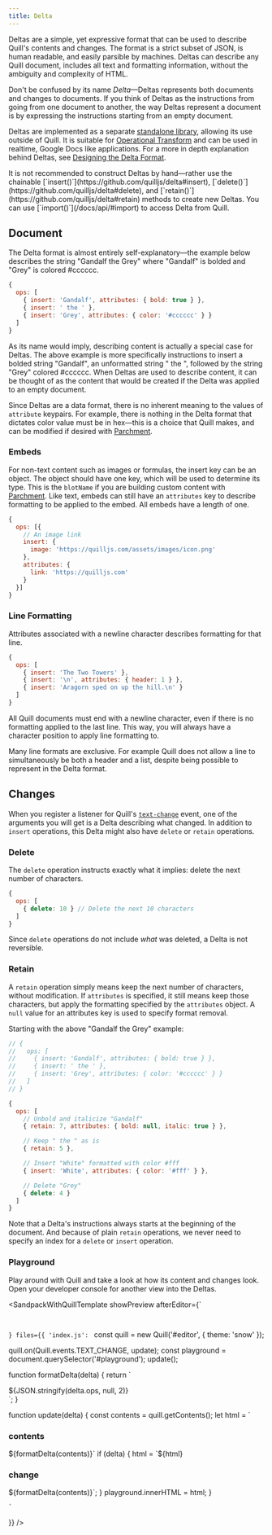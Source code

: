 ```yaml
---
title: Delta
---
```


Deltas are a simple, yet expressive format that can be used to describe Quill's contents and changes. The format is a strict subset of JSON, is human readable, and easily parsible by machines. Deltas can describe any Quill document, includes all text and formatting information, without the ambiguity and complexity of HTML.

<Hint>
Don't be confused by its name <em>Delta</em>&mdash;Deltas represents both documents and changes to documents. If you think of Deltas as the instructions from going from one document to another, the way Deltas represent a document is by expressing the instructions starting from an empty document.
</Hint>

Deltas are implemented as a separate [standalone library](https://github.com/quilljs/delta/), allowing its use outside of Quill. It is suitable for [Operational Transform](https://en.wikipedia.org/wiki/Operational_transformation) and can be used in realtime, Google Docs like applications. For a more in depth explanation behind Deltas, see [Designing the Delta Format](/guides/designing-the-delta-format/).

<Hint>
It is not recommended to construct Deltas by hand&mdash;rather use the chainable [`insert()`](https://github.com/quilljs/delta#insert), [`delete()`](https://github.com/quilljs/delta#delete), and [`retain()`](https://github.com/quilljs/delta#retain) methods to create new Deltas. You can use [`import()`](/docs/api/#import) to access Delta from Quill.
</Hint>

## Document

The Delta format is almost entirely self-explanatory&mdash;the example below describes the string "Gandalf the Grey" where "Gandalf" is bolded and "Grey" is colored #cccccc.

```javascript
{
  ops: [
    { insert: 'Gandalf', attributes: { bold: true } },
    { insert: ' the ' },
    { insert: 'Grey', attributes: { color: '#cccccc' } }
  ]
}
```

As its name would imply, describing content is actually a special case for Deltas. The above example is more specifically instructions to insert a bolded string "Gandalf", an unformatted string " the ", followed by the string "Grey" colored #cccccc. When Deltas are used to describe content, it can be thought of as the content that would be created if the Delta was applied to an empty document.

Since Deltas are a data format, there is no inherent meaning to the values of `attribute` keypairs. For example, there is nothing in the Delta format that dictates color value must be in hex&mdash;this is a choice that Quill makes, and can be modified if desired with [Parchment](https://github.com/quilljs/parchment/).

### Embeds

For non-text content such as images or formulas, the insert key can be an object. The object should have one key, which will be used to determine its type. This is the `blotName` if you are building custom content with [Parchment](https://github.com/quilljs/parchment/). Like text, embeds can still have an `attributes` key to describe formatting to be applied to the embed. All embeds have a length of one.

```javascript
{
  ops: [{
    // An image link
    insert: {
      image: 'https://quilljs.com/assets/images/icon.png'
    },
    attributes: {
      link: 'https://quilljs.com'
    }
  }]
}
```

### Line Formatting

Attributes associated with a newline character describes formatting for that line.

```javascript
{
  ops: [
    { insert: 'The Two Towers' },
    { insert: '\n', attributes: { header: 1 } },
    { insert: 'Aragorn sped on up the hill.\n' }
  ]
}
```

All Quill documents must end with a newline character, even if there is no formatting applied to the last line. This way, you will always have a character position to apply line formatting to.

Many line formats are exclusive. For example Quill does not allow a line to simultaneously be both a header and a list, despite being possible to represent in the Delta format.

## Changes

When you register a listener for Quill's [`text-change`](/docs/api/#text-change) event, one of the arguments you will get is a Delta describing what changed. In addition to `insert` operations, this Delta might also have `delete` or `retain` operations.

### Delete

The `delete` operation instructs exactly what it implies: delete the next number of characters.

```javascript
{
  ops: [
    { delete: 10 } // Delete the next 10 characters
  ]
}
```

Since `delete` operations do not include _what_ was deleted, a Delta is not reversible.

### Retain

A `retain` operation simply means keep the next number of characters, without modification. If `attributes` is specified, it still means keep those characters, but apply the formatting specified by the `attributes` object. A `null` value for an attributes key is used to specify format removal.

Starting with the above "Gandalf the Grey" example:

```javascript
// {
//   ops: [
//     { insert: 'Gandalf', attributes: { bold: true } },
//     { insert: ' the ' },
//     { insert: 'Grey', attributes: { color: '#cccccc' } }
//   ]
// }

{
  ops: [
    // Unbold and italicize "Gandalf"
    { retain: 7, attributes: { bold: null, italic: true } },

    // Keep " the " as is
    { retain: 5 },

    // Insert "White" formatted with color #fff
    { insert: 'White', attributes: { color: '#fff' } },

    // Delete "Grey"
    { delete: 4 }
  ]
}
```

Note that a Delta's instructions always starts at the beginning of the document. And because of plain `retain` operations, we never need to specify an index for a `delete` or `insert` operation.

### Playground

Play around with Quill and take a look at how its content and changes look. Open your developer console for another view into the Deltas.

<SandpackWithQuillTemplate
  showPreview
  afterEditor={`
  <pre id="playground" style="font-size: 12px">
  </pre>
  `}
  files={{
    'index.js': `
const quill = new Quill('#editor', { theme: 'snow' });

quill.on(Quill.events.TEXT_CHANGE, update);
const playground = document.querySelector('#playground');
update();

function formatDelta(delta) {
  return \`<div>\${JSON.stringify(delta.ops, null, 2)}</div>\`;
}

function update(delta) {
  const contents = quill.getContents();
  let html = \`<h3>contents</h3>\${formatDelta(contents)}\`
  if (delta) {
    html = \`\${html}<h3>change</h3>\${formatDelta(contents)}\`;
  }
  playground.innerHTML = html;
}

    `
  }}
/>
